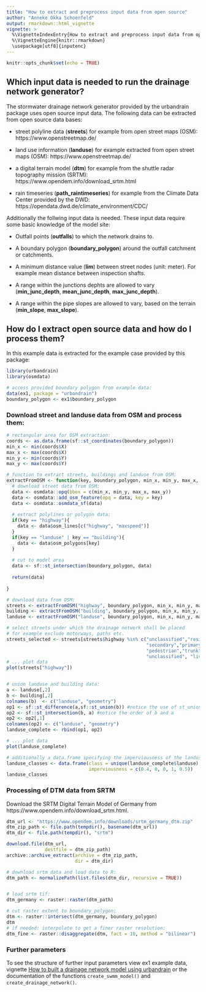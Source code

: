```yaml
---
title: "How to extract and preprocess input data from open source"
author: "Anneke Okka Schoenfeld"
output: rmarkdown::html_vignette
vignette: >
  %\VignetteIndexEntry{How to extract and preprocess input data from open source}
  %\VignetteEngine{knitr::rmarkdown}
  \usepackage[utf8]{inputenc}
---
```


```r
knitr::opts_chunk$set(echo = TRUE)
```

## Which input data is needed to run the drainage network generator?

The stormwater drainage network generator provided by the urbandrain package uses 
open source input data. The following data can be extracted from open source data 
bases:

- street polyline data (**streets**) for example from open street maps (OSM): 
https://www.openstreetmap.de/

- land use information (**landuse**) for example extracted from open street maps 
(OSM): https://www.openstreetmap.de/
- a digital terrain model (**dtm**) for example from the shuttle radar topography 
mission (SRTM): https://www.opendem.info/download_srtm.html

- rain timeseries (**path_raintimeseries**) for example from the Climate Data
Center provided by the DWD: https://opendata.dwd.de/climate_environment/CDC/

Additionally the follwing input data is needed. These input data require some 
basic knowledge of the model site:

- Outfall points (**outfalls**) to which the network drains to.

- A boundary polygon (**boundary_polygon**) around the outfall catchment or
catchments.

- A minimum distance value (**lim**) between street nodes (unit: meter). For 
example mean distance between inspection shafts.

- A range within the junctions dephts are allowed to vary (**min_junc_depth**, 
**mean_junc_depth**, **max_junc_depth**).

- A range within the pipe slopes are allowed to vary, based on the terrain 
(**min_slope**, **max_slope**).


## How do I extract open source data and how do I process them?

In this example data is extracted for the example case provided by this package:

```r
library(urbandrain)
library(osmdata)

# access provided boundary polygon from example data:
data(ex1, package = "urbandrain")
boundary_polygon <- ex1$boundary_polygon

```

### Download street and landuse data from OSM and process them:

```r
# rectangular area for OSM extraction:
coords <- as.data.frame(sf::st_coordinates(boundary_polygon))
min_x <- min(coords$X)
max_x <- max(coords$X)
min_y <- min(coords$Y)
max_y <- max(coords$Y)

# function to extract streets, buildings and landuse from OSM:
extractFromOSM <- function(key, boundary_polygon, min_x, min_y, max_x, max_y){
  # download street data from OSM:
  data <- osmdata::opq(bbox = c(min_x, min_y, max_x, max_y))
  data <- osmdata::add_osm_feature(opq = data, key = key)
  data <- osmdata::osmdata_sf(data)
  
  # extract polylines or polygon data:
  if(key == "highway"){
    data <- data$osm_lines[c("highway", "maxspeed")]
  }
  if(key == "landuse" | key == "building"){
    data <- data$osm_polygons[key]
  }
  
  # cut to model area
  data <- sf::st_intersection(boundary_polygon, data)
  
  return(data)
  
}

# download data from OSM:
streets <- extractFromOSM("highway", boundary_polygon, min_x, min_y, max_x, max_y)
building <- extractFromOSM("building", boundary_polygon, min_x, min_y, max_x, max_y)
landuse <- extractFromOSM("landuse", boundary_polygon, min_x, min_y, max_x, max_y)

# select streets under which the drainage network shall be placed
# for example exclude motorways, paths etc.
streets_selected <- streets[streets$highway %in% c("unclassified","residential","tertiary",
                                                   "secondary","primary",
                                                   "pedestrian","trunk",
                                                   "unclassified", "living_street"),]
# ... plot data
plot(streets["highway"])


# union landuse and building data:
a <- landuse[,2]
b <- building[,2]
colnames(b)  <- c("landuse", "geometry")
op1 <- sf::st_difference(a,sf::st_union(b)) #notice the use of st_union()
op2 <- sf::st_intersection(b, a) #notice the order of b and a
op2 <- op2[,1]
colnames(op2) <- c("landuse", "geometry")
landuse_complete <- rbind(op1, op2)

# ... plot data
plot(landuse_complete)

# additionally a data.frame specifying the imperviousness of the landuse classes is needed, for example:
landuse_classes <- data.frame(class = unique(landuse_complete$landuse), 
                              imperviousness = c(0.4, 0, 0, 1, 0.5))
landuse_classes

```

### Processing of DTM data from SRTM

Download the SRTM Digital Terrain Model of Germany from https://www.opendem.info/download_srtm.html.


```r
dtm_url <- "https://www.opendem.info/downloads/srtm_germany_dtm.zip"
dtm_zip_path <- file.path(tempdir(), basename(dtm_url))
dtm_dir <- file.path(tempdir(), "srtm")

download.file(dtm_url, 
              destfile = dtm_zip_path)
archive::archive_extract(archive = dtm_zip_path, 
                         dir = dtm_dir)

# download srtm data and load data to R:
dtm_path <- normalizePath(list.files(dtm_dir, recursive = TRUE))


# load srtm tif:
dtm_germany <- raster::raster(dtm_path)

# cut raster extent to boundary_polygon:
dtm <- raster::intersect(dtm_germany, boundary_polygon)
dtm
# if needed: interpolate to get a finer raster resolution:
dtm_fine <- raster::disaggregate(dtm, fact = 10, method = "bilinear")


```

### Further parameters

To see the structure of further input parameters view ex1 example data, vignette 
[How to built a drainage network model using urbandrain](../How_to_built_a_drainage_network_model_using_urbandrain.html) 
or the documentation of the functions `create_swmm_model()` and `create_drainage_network()`.
